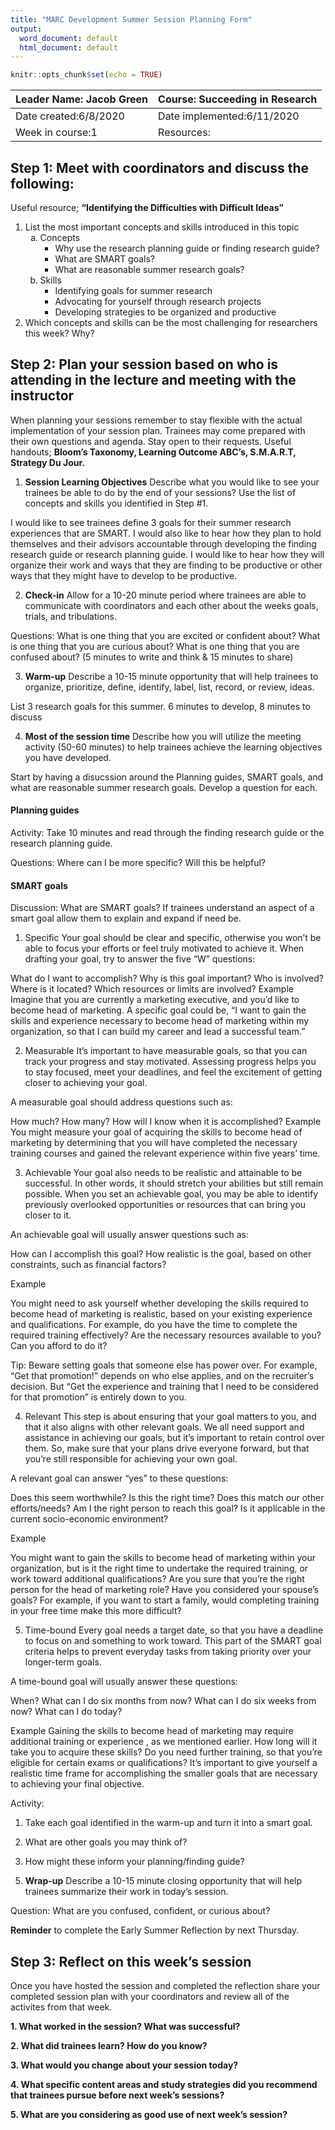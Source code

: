 ```yaml
---
title: "MARC Development Summer Session Planning Form"
output:
  word_document: default
  html_document: default
---
```


```r
knitr::opts_chunk$set(echo = TRUE)
```

| Leader Name: Jacob Green | Course: Succeeding in Research |
|--------------------------|--------------------------------|
| Date created:6/8/2020    | Date implemented:6/11/2020     |
| Week in course:1         | Resources:                     |

## Step 1: Meet with coordinators and discuss the following:
Useful resource; **"Identifying the Difficulties with Difficult Ideas"**

1. List the most important concepts and skills introduced in this topic
    a. Concepts
        * Why use the research planning guide or finding research guide?
        * What are SMART goals?
        * What are reasonable summer research goals?
    b. Skills
        * Identifying goals for summer research
        * Advocating for yourself through research projects
        * Developing strategies to be organized and productive
        
2. Which concepts and skills can be the most challenging for researchers this week? Why?

## Step 2: Plan your session based on who is attending in the lecture and meeting with the instructor
When planning your sessions remember to stay flexible with the actual implementation of your session plan. Trainees may come prepared with their own questions and agenda. Stay open to their requests. Useful handouts; **Bloom's Taxonomy, Learning Outcome ABC's, S.M.A.R.T, Strategy Du Jour.**

1. **Session Learning Objectives**
Describe what you would like to see your trainees be able to do by the end of your sessions? Use the list of concepts and skills you identified in Step #1. 

I would like to see trainees define 3 goals for their summer research experiences that are SMART. I would also like to hear how they plan to hold themselves and their advisors accountable through developing the finding research guide or research planning guide. I would like to hear how they will organize their work and ways that they are finding to be productive or other ways that they might have to develop to be productive.

2. **Check-in**
Allow for a 10-20 minute period where trainees are able to communicate with coordinators and each other about the weeks goals, trials, and tribulations.

Questions: What is one thing that you are excited or confident about? What is one thing that you are curious about? What is one thing that you are confused about? (5 minutes to write and think & 15 minutes to share)

3. **Warm-up**
Describe a 10-15 minute opportunity that will help trainees to organize, prioritize, define, identify, label, list, record, or review, ideas.

List 3 research goals for this summer. 6 minutes to develop, 8 minutes to discuss

4. **Most of the session time**
Describe how you will utilize the meeting activity (50-60 minutes) to help trainees achieve the learning objectives you have developed. 

Start by having a disucssion around the Planning guides, SMART goals, and what are reasonable summer research goals. Develop a question for each. 

#### Planning guides

Activity: Take 10 minutes and read through the finding research guide or the research planning guide. 

Questions: Where can I be more specific? Will this be helpful?

#### SMART goals

Discussion: What are SMART goals? If trainees understand an aspect of a smart goal allow them to explain and expand if need be.

1. Specific
Your goal should be clear and specific, otherwise you won't be able to focus your efforts or feel truly motivated to achieve it. When drafting your goal, try to answer the five "W" questions:

What do I want to accomplish?
Why is this goal important?
Who is involved?
Where is it located?
Which resources or limits are involved?
Example
Imagine that you are currently a marketing executive, and you'd like to become head of marketing. A specific goal could be, "I want to gain the skills and experience necessary to become head of marketing within my organization, so that I can build my career and lead a successful team."

2. Measurable
It's important to have measurable goals, so that you can track your progress and stay motivated. Assessing progress helps you to stay focused, meet your deadlines, and feel the excitement of getting closer to achieving your goal.

A measurable goal should address questions such as:

How much?
How many?
How will I know when it is accomplished?
Example
You might measure your goal of acquiring the skills to become head of marketing by determining that you will have completed the necessary training courses and gained the relevant experience within five years' time.

3. Achievable
Your goal also needs to be realistic and attainable to be successful. In other words, it should stretch your abilities but still remain possible. When you set an achievable goal, you may be able to identify previously overlooked opportunities or resources that can bring you closer to it.

An achievable goal will usually answer questions such as:

How can I accomplish this goal?
How realistic is the goal, based on other constraints, such as financial factors?

Example

You might need to ask yourself whether developing the skills required to become head of marketing is realistic, based on your existing experience and qualifications. For example, do you have the time to complete the required training effectively? Are the necessary resources available to you? Can you afford to do it?

Tip:
Beware setting goals that someone else has power over. For example, "Get that promotion!" depends on who else applies, and on the recruiter's decision. But "Get the experience and training that I need to be considered for that promotion" is entirely down to you.

4. Relevant
This step is about ensuring that your goal matters to you, and that it also aligns with other relevant goals. We all need support and assistance in achieving our goals, but it's important to retain control over them. So, make sure that your plans drive everyone forward, but that you're still responsible for achieving your own goal.

A relevant goal can answer "yes" to these questions:

Does this seem worthwhile?
Is this the right time?
Does this match our other efforts/needs?
Am I the right person to reach this goal?
Is it applicable in the current socio-economic environment?

Example

You might want to gain the skills to become head of marketing within your organization, but is it the right time to undertake the required training, or work toward additional qualifications? Are you sure that you're the right person for the head of marketing role? Have you considered your spouse's goals? For example, if you want to start a family, would completing training in your free time make this more difficult?

5. Time-bound
Every goal needs a target date, so that you have a deadline to focus on and something to work toward. This part of the SMART goal criteria helps to prevent everyday tasks from taking priority over your longer-term goals.

A time-bound goal will usually answer these questions:

When?
What can I do six months from now?
What can I do six weeks from now?
What can I do today?

Example
Gaining the skills to become head of marketing may require additional training or experience , as we mentioned earlier. How long will it take you to acquire these skills? Do you need further training, so that you're eligible for certain exams or qualifications? It's important to give yourself a realistic time frame for accomplishing the smaller goals that are necessary to achieving your final objective.

Activity:

1) Take each goal identified in the warm-up and turn it into a smart goal. 

2) What are other goals you may think of?

3) How might these inform your planning/finding guide?

5. **Wrap-up**
Describe a 10-15 minute closing opportunity that will help trainees summarize their work in today's session. 

Question: What are you confused, confident, or curious about?

**Reminder** to complete the Early Summer Reflection by next Thursday.

## Step 3: Reflect on this week's session
Once you have hosted the session and completed the reflection share your completed session plan with your coordinators and review all of the activites from that week.

**1. What worked in the session? What was successful?**

**2. What did trainees learn? How do you know?**

**3. What would you change about your session today?**

**4. What specific content areas and study strategies did you recommend that trainees pursue before next week's sessions?**

**5. What are you considering as good use of next week's session?**


